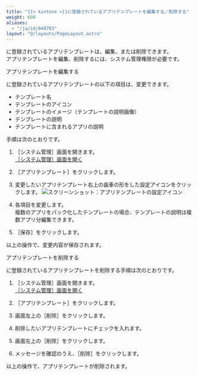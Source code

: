 ```yaml
---
title: "{{< kintone >}}に登録されているアプリテンプレートを編集する／削除する"
weight: 600
aliases:
  - "/ja/id/040783"
layout: "@/layouts/PageLayout.astro"
---
```




<Kintone />に登録されているアプリテンプレートは、編集、または削除できます。  
アプリテンプレートを編集、削除するには、<Kintone />システム管理権限が必要です。

<Heading id="template_edit_delete_template_10">アプリテンプレートを編集する</Heading>

<Kintone />に登録されているアプリテンプレートの以下の項目は、変更できます。

* テンプレート名
* テンプレートのアイコン
* テンプレートのイメージ（テンプレートの説明画像）
* テンプレートの説明
* テンプレートに含まれるアプリの説明

手順は次のとおりです。

1. <Wovn>［<Kintone />システム管理］</Wovn>画面を開きます。  
  [［<Kintone />システム管理］画面を開く](/k/ja/id/04046.html)

1. <Wovn>［アプリテンプレート］</Wovn>をクリックします。<Wovn></Wovn>

1. 変更したいアプリテンプレート右上の歯車の形をした設定アイコンをクリックします。<Wovn></Wovn>
   <Img src="/k/kintone/img-ja/edit_delete_template_01.png" alt="スクリーンショット：アプリテンプレートの設定アイコン" />

1. 各項目を変更します。  
複数のアプリをパック化したテンプレートの場合、テンプレートの説明は複数アプリ分編集できます。

1. <Wovn>［保存］</Wovn>をクリックします。<Wovn></Wovn>

以上の操作で、変更内容が保存されます。

<Heading id="template_edit_delete_template_20">アプリテンプレートを削除する</Heading>

<Kintone />に登録されているアプリテンプレートを削除する手順は次のとおりです。

1. <Wovn>［<Kintone />システム管理］</Wovn>画面を開きます。  
  [［<Kintone />システム管理］画面を開く](/k/ja/id/04046.html)

1. <Wovn>［アプリテンプレート］</Wovn>をクリックします。<Wovn></Wovn>

1. 画面左上の<Wovn>［削除］</Wovn>をクリックします。<Wovn></Wovn>

1. 削除したいアプリテンプレートにチェックを入れます。

1. 画面左上の<Wovn>［削除］</Wovn>をクリックします。<Wovn></Wovn>

1. メッセージを確認のうえ、<Wovn>［削除］</Wovn>をクリックします。<Wovn></Wovn>

以上の操作で、アプリテンプレートが削除されます。
